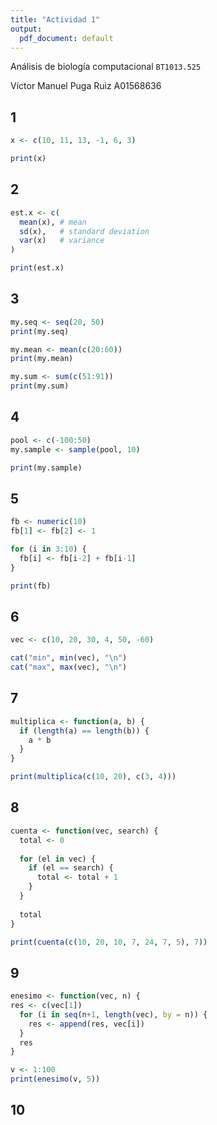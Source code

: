 ```yaml
---
title: "Actividad 1"
output:
  pdf_document: default
---
```


Análisis de biología computacional `  BT1013.525`

Víctor Manuel Puga Ruiz
A01568636


## 1
```r
x <- c(10, 11, 13, -1, 6, 3)

print(x)
```

## 2 
```r
est.x <- c(
  mean(x), # mean
  sd(x),   # standard deviation
  var(x)   # variance
)

print(est.x)
```

## 3 
```r
my.seq <- seq(20, 50)
print(my.seq)

my.mean <- mean(c(20:60))
print(my.mean)

my.sum <- sum(c(51:91))
print(my.sum)
```

## 4
```r
pool <- c(-100:50)
my.sample <- sample(pool, 10)

print(my.sample)
```

## 5
```r
fb <- numeric(10)
fb[1] <- fb[2] <- 1

for (i in 3:10) {
  fb[i] <- fb[i-2] + fb[i-1]
}

print(fb)
```

## 6
```r
vec <- c(10, 20, 30, 4, 50, -60)

cat("min", min(vec), "\n")
cat("max", max(vec), "\n")
```

## 7
```r
multiplica <- function(a, b) {
  if (length(a) == length(b)) {
    a * b
  }
}

print(multiplica(c(10, 20), c(3, 4)))
```

## 8
```r
cuenta <- function(vec, search) {
  total <- 0
  
  for (el in vec) {
    if (el == search) {
      total <- total + 1
    }
  }
  
  total
}

print(cuenta(c(10, 20, 10, 7, 24, 7, 5), 7))
```

## 9
```r
enesimo <- function(vec, n) {
res <- c(vec[1])
  for (i in seq(n+1, length(vec), by = n)) {
    res <- append(res, vec[i])
  }
  res
}

v <- 1:100
print(enesimo(v, 5))
```

## 10
```r

```
